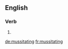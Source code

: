 ==English==

===Verb===
{{head|en}}

# {{present participle of|mussitate}}

[[de:mussitating]]
[[fr:mussitating]]